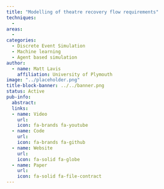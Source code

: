 ```yaml
---
title: "Modelling of theatre recovery flow requirements"
techniques:
  -
areas:
  -
categories:
  - Discrete Event Simulation
  - Machine learning
  - Agent based simulation
author:
  - name: Matt Lavis
    affiliation: University of Plymouth
image: "../placeholder.png"
title-block-banner: ../../banner.png
status: Active
pub-info:
  abstract:
  links:
  - name: Video
    url:
    icon: fa-brands fa-youtube
  - name: Code
    url:
    icon: fa-brands fa-github
  - name: Website
    url:
    icon: fa-solid fa-globe
  - name: Paper
    url:
    icon: fa-solid fa-file-contract
---
```



